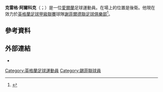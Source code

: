 '''克雷格·阿爾科克'''（{{lang-en|Craig Alcock}}；{{bd|1987年|12月8日}}）是一位[[愛爾蘭|愛爾蘭]]足球運動員。在場上的位置是後衛。他現在效力於[[英格蘭足球甲級聯賽|英格蘭足球甲級聯賽]]球隊[[謝菲爾德聯足球俱樂部|謝菲爾德聯足球俱樂部]]<ref name="blades deal">{{cite web|url=http://www.bbc.co.uk/sport/0/football/28313694|title=Craig Alcock: Sheffield United sign ex-Peterborough United defender|publisher=BBC Sport|date=15 July 2014|accessdate=15 July 2014|archive-date=2015-03-02|archive-url=https://web.archive.org/web/20150302080632/http://www.bbc.co.uk/sport/0/football/28313694|dead-url=no}}</ref>。
==參考資料==
{{Reflist}}

==外部連結==
*{{soccerbase|46068}}

{{DEFAULTSORT:Alcock, Craig}}
[[Category:英格蘭足球運動員|Category:英格蘭足球運動員]]
[[Category:錫菲聯球員|Category:錫菲聯球員]]

{{Sport-bio-stub}}
